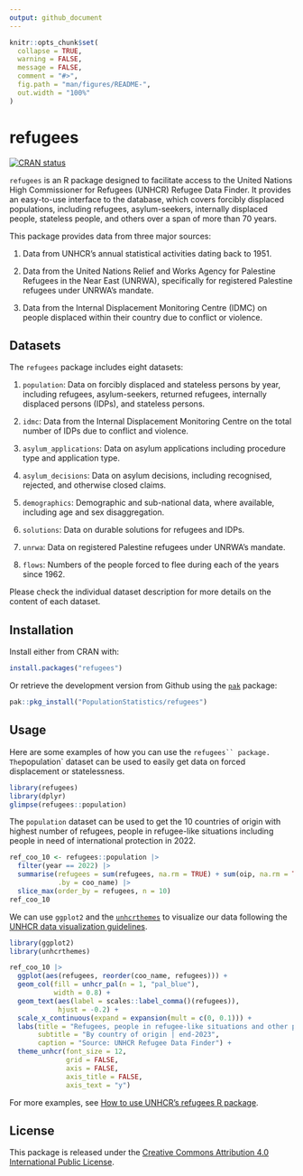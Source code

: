 ```yaml
---
output: github_document
---
```


```r
knitr::opts_chunk$set(
  collapse = TRUE,
  warning = FALSE,
  message = FALSE,
  comment = "#>",
  fig.path = "man/figures/README-",
  out.width = "100%"
)
```

# refugees

[![CRAN status](https://www.r-pkg.org/badges/version/refugees)](https://cran.r-project.org/package=refugees)

`refugees` is an R package designed to facilitate access to the United Nations High Commissioner for Refugees (UNHCR) Refugee Data Finder. It provides an easy-to-use interface to the database, which covers forcibly displaced populations, including refugees, asylum-seekers, internally displaced people, stateless people, and others over a span of more than 70 years.

This package provides data from three major sources:

1. Data from UNHCR's annual statistical activities dating back to 1951.

2. Data from the United Nations Relief and Works Agency for Palestine Refugees in the Near East (UNRWA), specifically for registered Palestine refugees under UNRWA’s mandate.

3. Data from the Internal Displacement Monitoring Centre (IDMC) on people displaced within their country due to conflict or violence.

## Datasets

The `refugees` package includes eight datasets:

1. `population`: Data on forcibly displaced and stateless persons by year, including refugees, asylum-seekers, returned refugees, internally displaced persons (IDPs), and stateless persons.

2. `idmc`: Data from the Internal Displacement Monitoring Centre on the total number of IDPs due to conflict and violence.

3. `asylum_applications`: Data on asylum applications including procedure type and application type.

4. `asylum_decisions`: Data on asylum decisions, including recognised, rejected, and otherwise closed claims.

5. `demographics`: Demographic and sub-national data, where available, including age and sex disaggregation.

6. `solutions`: Data on durable solutions for refugees and IDPs.

7. `unrwa`: Data on registered Palestine refugees under UNRWA’s mandate.

8. `flows`: Numbers of the people forced to flee during each of the years since 1962.

Please check the individual dataset description for more details on the content of each dataset.

## Installation

Install either from CRAN with:

```r
install.packages("refugees")
```

Or retrieve the development version from Github using the [`pak`](https://pak.r-lib.org/) package:

```r
pak::pkg_install("PopulationStatistics/refugees")
```

## Usage

Here are some examples of how you can use the `refugees`` package. The `population` dataset can be used to easily get data on forced displacement or statelessness.

```r
library(refugees)
library(dplyr)
glimpse(refugees::population)
```

The `population` dataset can be used to get the 10 countries of origin with highest number of refugees, people in refugee-like situations including people in need of international protection in 2022.

```r
ref_coo_10 <- refugees::population |>
  filter(year == 2022) |>
  summarise(refugees = sum(refugees, na.rm = TRUE) + sum(oip, na.rm = TRUE),
            .by = coo_name) |>
  slice_max(order_by = refugees, n = 10)
ref_coo_10
```

We can use `ggplot2` and the [`unhcrthemes`](https://github.com/unhcr-dataviz/unhcrthemes) to visualize our data following the [UNHCR data visualization guidelines](https://dataviz.unhcr.org/general_guidance/).

```r
library(ggplot2)
library(unhcrthemes)

ref_coo_10 |>
  ggplot(aes(refugees, reorder(coo_name, refugees))) +
  geom_col(fill = unhcr_pal(n = 1, "pal_blue"),
           width = 0.8) +
  geom_text(aes(label = scales::label_comma()(refugees)),
            hjust = -0.2) +
  scale_x_continuous(expand = expansion(mult = c(0, 0.1))) +
  labs(title = "Refugees, people in refugee-like situations and other people in need of international protection",
       subtitle = "By country of origin | end-2023",
       caption = "Source: UNHCR Refugee Data Finder") +
  theme_unhcr(font_size = 12,
              grid = FALSE,
              axis = FALSE,
              axis_title = FALSE,
              axis_text = "y")
```

For more examples, see [How to use UNHCR’s refugees R package](https://www.unhcr.org/refugee-statistics/insights/explainers/refugees-r-package.html).

## License

This package is released under the [Creative Commons Attribution 4.0 International Public License](https://creativecommons.org/licenses/by/4.0/).
